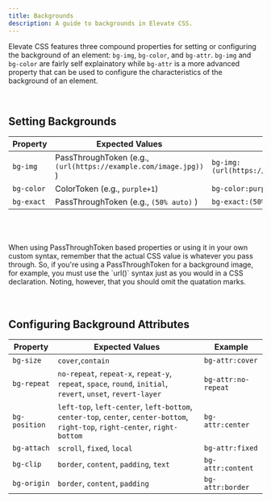 ```yaml
---
title: Backgrounds
description: A guide to backgrounds in Elevate CSS.
---
```


Elevate CSS features three compound properties for setting or configuring the background of an element: `bg-img`, `bg-color`, and `bg-attr`. `bg-img` and `bg-color` are fairly self explainatory while `bg-attr` is a more advanced property that can be used to configure the characteristics of the background of an element.

<br/>

## Setting Backgrounds

| Property   | Expected Values | Example     |
|------------|--------------------|-----------------------|
| `bg-img`   | PassThroughToken (e.g.,  `(url(https://example.com/image.jpg))` )      |  `bg-img:(url(https://example.com/image.jpg))`  |
| `bg-color`  | ColorToken (e.g., `purple+1`)      |  `bg-color:purple+1`  |
| `bg-exact`  | PassThroughToken (e.g., `(50% auto)` )      |  `bg-exact:(50% auto)`  |

<br/>
<br/>
<br/>


<Aside title="'Pass Through' Means Literally">
When using PassThroughToken based properties or using it in your own custom syntax, remember that the actual CSS value is whatever you pass through. So, if you're using a PassThroughToken for a background image, for example, you must use the `url()` syntax just as you would in a CSS declaration. Noting, however, that you should omit the quatation marks.
</Aside>

<br/>
<br/>


## Configuring Background Attributes

| Property   | Expected Values | Example     |
|------------|--------------------|-----------------------|
| `bg-size`  |  `cover`,`contain`   |  `bg-attr:cover`  |
| `bg-repeat`| `no-repeat`, `repeat-x`, `repeat-y`, `repeat`, `space`, `round`, `initial`, `revert`, `unset`, `revert-layer` |  `bg-attr:no-repeat`  |  
| `bg-position`| `left-top`, `left-center`, `left-bottom`, `center-top`, `center`, `center-bottom`, `right-top`, `right-center`, `right-bottom` |  `bg-attr:center`  |
| `bg-attach`|`scroll`, `fixed`, `local` | `bg-attr:fixed` |
| `bg-clip`|`border`, `content`, `padding`, `text` | `bg-attr:content`|
| `bg-origin`| `border`, `content`, `padding` | `bg-attr:border`|











